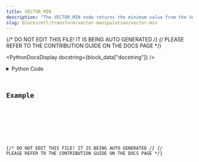 ```yaml
---
title: VECTOR_MIN
description: "The VECTOR_MIN node returns the minimum value from the Vector"
slug: blocks/etl/transform/vector-manipulation/vector-min
---
```


{/* DO NOT EDIT THIS FILE! IT IS BEING AUTO GENERATED */}
{/* PLEASE REFER TO THE CONTRIBUTION GUIDE ON THE DOCS PAGE */}


<PythonDocsDisplay docstring={block_data["docstring"]} />
<details>
<summary>Python Code</summary>



<Code code={pythonCode} lang="py" wrap theme="dracula" />

[Find this Flojoy Block on GitHub](https://github.com/flojoy-ai/blocks/blob/main/blocks/ETL/TRANSFORM/VECTOR_MANIPULATION/VECTOR_MIN/VECTOR_MIN.py)

</details>

## Example


<GetHelpWidget />


<AppDisplay app={app} blockName="VECTOR_MIN" client:visible />


<Example />

{/* DO NOT EDIT THIS FILE! IT IS BEING AUTO GENERATED */}
{/* PLEASE REFER TO THE CONTRIBUTION GUIDE ON THE DOCS PAGE */}

